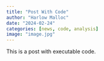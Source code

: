 ```yaml
---
title: "Post With Code"
author: "Harlow Malloc"
date: "2024-02-24"
categories: [news, code, analysis]
image: "image.jpg"
---
```


This is a post with executable code.
